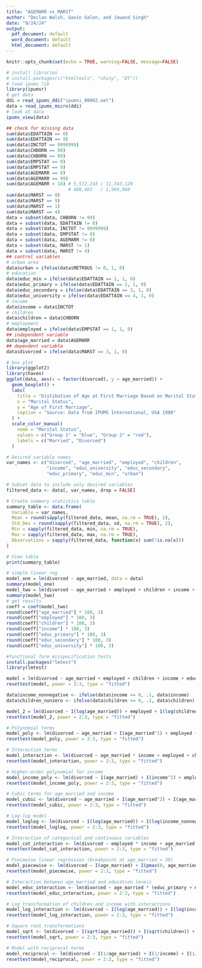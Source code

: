 ```yaml
---
title: "AGEMARR vs MARST"
author: "Declan Walsh, Gavin Galen, and Jawand Singh"
date: "9/24/24"
output:
  pdf_document: default
  word_document: default
  html_document: default
---
```


```r
knitr::opts_chunk$set(echo = TRUE, warning=FALSE, message=FALSE)
```

```r
# install libraries
# install.packages(c("htmltools", "shiny", "DT"))
# load ipums lib
library(ipumsr)
# get data
ddi = read_ipums_ddi("ipumsi_00002.xml")
data = read_ipums_micro(ddi)
# look at data
ipums_view(data)
```

```r
## check for missing data 
sum(data$EDATTAIN == 0) 
sum(data$EDATTAIN == 9) 
sum(data$INCTOT == 9999999)
sum(data$CHBORN == 98)
sum(data$CHBORN == 99)
sum(data$EMPSTAT == 0)
sum(data$EMPSTAT == 9)
sum(data$AGEMARR == 0)
sum(data$AGEMARR == 99)
sum(data$AGEMARR < 18) # 5,572,243 / 11,343,120
                       # 488,465   / 2,969,960
sum(data$MARST == 0)
sum(data$MARST == 9)
sum(data$MARST == 1)
sum(data$MARST == 4) 
data = subset(data, CHBORN != 99)
data = subset(data, EDATTAIN != 0)
data = subset(data, INCTOT != 9999999)
data = subset(data, EMPSTAT != 0)
data = subset(data, AGEMARR != 0)
data = subset(data, MARST != 1)
data = subset(data, MARST != 4)
## control variables
# urban area
data$urban = ifelse(data$METROUS != 0, 1, 0)
# education 
data$educ_min = ifelse(data$EDATTAIN == 1, 1, 0)
data$educ_primary = ifelse(data$EDATTAIN == 2, 1, 0)
data$educ_secondary = ifelse(data$EDATTAIN == 3, 1, 0)
data$educ_university = ifelse(data$EDATTAIN == 4, 1, 0)
# income 
data$income = data$INCTOT
# children
data$children = data$CHBORN
# employment
data$employed = ifelse(data$EMPSTAT == 1, 1, 0)
## independent variable
data$age_married = data$AGEMARR
## dependent variable
data$divorced = ifelse(data$MARST == 3, 1, 0)
```

```r
# box plot 
library(ggplot2)
library(haven)
ggplot(data, aes(x = factor(divorced), y = age_married)) +
  geom_boxplot() +
  labs(
    title = "Distibution of Age at First Marriage Based on Marital Status",
    x = "Marital Status", 
    y = "Age of First Marriage",
    caption = "Source: Data from IPUMS International, USA 1980"
  ) +
  scale_color_manual(
    name = "Marital Status",
    values = c("Group 1" = "blue", "Group 2" = "red"),
    labels = c("Married", "Divorced")
  )
```

```r
# Desired variable names
var_names <- c("divorced", "age_married", "employed", "children", 
               "income", "educ_university", "educ_secondary", 
               "educ_primary", "educ_min", "urban")

# Subset data to include only desired variables
filtered_data <- data[, var_names, drop = FALSE]

# Create summary statistics table
summary_table <- data.frame(
  Variable = var_names,
  Mean = round(sapply(filtered_data, mean, na.rm = TRUE), 2),
  Std_Dev = round(sapply(filtered_data, sd, na.rm = TRUE), 2),
  Min = sapply(filtered_data, min, na.rm = TRUE),
  Max = sapply(filtered_data, max, na.rm = TRUE),
  Observations = sapply(filtered_data, function(x) sum(!is.na(x)))
)

# View table
print(summary_table)

```

```r
# simple linear reg
model_one = lm(divorced ~ age_married, data = data)
summary(model_one)
model_two = lm(divorced ~ age_married + employed + children + income + educ_primary + educ_secondary + educ_university, data = data)
summary(model_two)
# get results
coeff = coef(model_two)
round(coeff["age_married"] * 100, 3)
round(coeff["employed"] * 100, 3)
round(coeff["children"] * 100, 3)
round(coeff["income"] * 100, 3)
round(coeff["educ_primary"] * 100, 3)
round(coeff["educ_secondary"] * 100, 3)
round(coeff["educ_university"] * 100, 3)
```

```r
#functional form misspecification tests
install.packages("lmtest")
library(lmtest)

model = lm(divorced ~ age_married + employed + children + income + educ_primary + educ_secondary + educ_university, data = data)
resettest(model, power = 2:3, type = "fitted")

data$income_nonnegative <- ifelse(data$income <= 0, .1, data$income)
data$children_nonzero <- ifelse(data$children <= 0, .1, data$children)

model_2 = lm(divorced ~ I(log(age_married)) + employed + I(log(children_nonzero)) + I(log(income_nonnegative)) + educ_primary + educ_secondary + educ_university, data = data)
resettest(model_2, power = 2:3, type = "fitted")

# Polynomial terms
model_poly <- lm(divorced ~ age_married + I(age_married^2) + employed + children + income + educ_primary + educ_secondary + educ_university, data = data)
resettest(model_poly, power = 2:3, type = "fitted")

# Interaction terms
model_interaction <- lm(divorced ~ age_married * income + employed + children + educ_primary + educ_secondary + educ_university, data = data)
resettest(model_interaction, power = 2:3, type = "fitted")

# Higher-order polynomial for income
model_income_poly <- lm(divorced ~ I(age_married) + I(income^2) + employed + children + educ_primary + educ_secondary + educ_university, data = data)
resettest(model_income_poly, power = 2:3, type = "fitted")

# Cubic terms for age_married and income
model_cubic <- lm(divorced ~ age_married + I(age_married^2) + I(age_married^3) + employed + income + I(income^2) + I(income^3) + children + educ_primary + educ_secondary + educ_university, data = data)
resettest(model_cubic, power = 2:3, type = "fitted")

# Log-log model
model_loglog <- lm(divorced ~ I(log(age_married)) + I(log(income_nonnegative)) + I(log(children_nonzero)) + employed + educ_primary + educ_secondary + educ_university, data = data)
resettest(model_loglog, power = 2:3, type = "fitted")

# Interaction of categorical and continuous variables
model_cat_interaction <- lm(divorced ~ employed * income + age_married + children + educ_primary + educ_secondary + educ_university, data = data)
resettest(model_cat_interaction, power = 2:3, type = "fitted")

# Piecewise linear regression (breakpoint at age_married = 30)
model_piecewise <- lm(divorced ~ I(age_married) + I(pmax(0, age_married - 30)) + employed + income + children + educ_primary + educ_secondary + educ_university, data = data)
resettest(model_piecewise, power = 2:3, type = "fitted")

# Interaction between age_married and education levels
model_educ_interaction <- lm(divorced ~ age_married * (educ_primary + educ_secondary + educ_university) + employed + income + children, data = data)
resettest(model_educ_interaction, power = 2:3, type = "fitted")

# Log transformation of children and income with interactions
model_log_interaction <- lm(divorced ~ I(log(age_married)) + I(log(income_nonnegative)) * I(log(children + 1)) + employed + educ_primary + educ_secondary + educ_university, data = data)
resettest(model_log_interaction, power = 2:3, type = "fitted")

# Square root transformations
model_sqrt <- lm(divorced ~ I(sqrt(age_married)) + I(sqrt(children)) + I(sqrt(income_nonnegative)) + employed + educ_primary + educ_secondary + educ_university, data = data)
resettest(model_sqrt, power = 2:3, type = "fitted")

# Model with reciprocal terms
model_reciprocal <- lm(divorced ~ I(1/age_married) + I(1/income) + I(1/children + 0.001) + employed + educ_primary + educ_secondary + educ_university, data = data)
resettest(model_reciprocal, power = 2:3, type = "fitted")


```